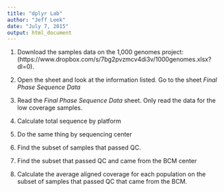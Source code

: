 ```yaml
---
title: "dplyr Lab"
author: "Jeff Leek"
date: "July 7, 2015"
output: html_document
---
```


1. Download the samples data on the 1,000 genomes project: (https://www.dropbox.com/s/7bg2pvzmcv4di3v/1000genomes.xlsx?dl=0).

2. Open the sheet and look at the information listed. Go to the sheet _Final Phase Sequence Data_

3. Read the _Final Phase Sequence Data_ sheet. Only read the data for the low coverage samples.  

4. Calculate total sequence by platform

5. Do the same thing by sequencing center

6. Find the subset of samples that passed QC. 

7. Find the subset that passed QC and came from the BCM center

8. Calculate the average aligned coverage for each population on the subset of samples that passed QC that came from the BCM. 